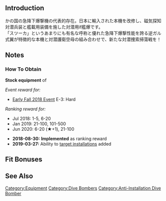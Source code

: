 {{EquipmentInfo|305}}

==Introduction==
かの国の急降下爆撃機の代表的存在。日本に輸入された本機を改修し、磁気探知対潜兵装と艦載用装備を施した対潜用if艦爆です。<br>
「スツーカ」というあまりにも有名な呼称と優れた急降下爆撃性能を誇る逆ガル式翼が特徴的な本機と対潜護衛空母の組み合わせで、新たな対潜捜索掃蕩戦を！

==Notes==
<div class="mw-collapsible"><h3>How To Obtain</h3>
<div class="mw-collapsible-content">
'''Stock equipment''' of {{Ship/Link|Shinyou Kai Ni}}

''Event reward for:''
* [[Early Fall 2018 Event]] E-3: Hard

''Ranking reward for:''
* Jul 2018: 1-5, 6-20
* Jan 2019: 21-100, 101-500
* Jun 2020: 6-20 (★+1), 21-100

</div></div>


<div class="mw-collapsible><h3>Updates History</h3>
<div class="mw-collapsible-content>
* '''2018-08-30:''' '''Implemented''' as ranking reward
* '''2019-03-27:''' Ability to [[Anti-Installation#General Characteristics|target installations]] added
</div></div>

==Fit Bonuses==
{{:Ju 87C Kai Ni (w/ KMX)/Bonuses}}

==See Also==

{{Equipmentlist}}
[[Category:Equipment]]
[[Category:Dive Bombers]]
[[Category:Anti-Installation Dive Bomber]]